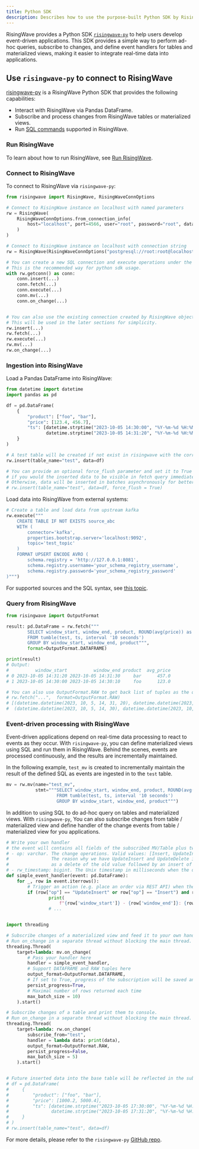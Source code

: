```yaml
---
title: Python SDK
description: Describes how to use the purpose-built Python SDK by RisingWave to build event-driven applications.
---
```


RisingWave provides a Python SDK [`risingwave-py`](https://pypi.org/project/risingwave-py/) to help users develop event-driven applications. 
This SDK provides a simple way to perform ad-hoc queries, subscribe to changes, and define event handlers for tables and materialized views, making it easier to integrate real-time data into applications.

## Use `risingwave-py` to connect to RisingWave

[risingwave-py](https://pypi.org/project/risingwave-py/) is a RisingWave Python SDK that provides the following capabilities:
- Interact with RisingWave via Pandas DataFrame.
- Subscribe and process changes from RisingWave tables or materialized views.
- Run [SQL commands](/sql/commands/overview) supported in RisingWave.

### Run RisingWave

To learn about how to run RisingWave, see [Run RisingWave](../get-started/quickstart).

### Connect to RisingWave

To connect to RisingWave via `risingwave-py`:

```python
from risingwave import RisingWave, RisingWaveConnOptions

# Connect to RisingWave instance on localhost with named parameters
rw = RisingWave(
    RisingWaveConnOptions.from_connection_info(
        host="localhost", port=4566, user="root", password="root", database="dev"
    )
)

# Connect to RisingWave instance on localhost with connection string
rw = RisingWave(RisingWaveConnOptions("postgresql://root:root@localhost:4566/dev"))

# You can create a new SQL connection and execute operations under the with statement. 
# This is the recommended way for python sdk usage.
with rw.getconn() as conn:
    conn.insert(...)
    conn.fetch(...)
    conn.execute(...)
    conn.mv(...)
    conn.on_change(...)


# You can also use the existing connection created by RisingWave object to execute operations.
# This will be used in the later sections for simplicity.
rw.insert(...)
rw.fetch(...)
rw.execute(...)
rw.mv(...)
rw.on_change(...)

```

### Ingestion into RisingWave

Load a Pandas DataFrame into RisingWave:
```python
from datetime import datetime
import pandas as pd

df = pd.DataFrame(
    {
        "product": ["foo", "bar"],
        "price": [123.4, 456.7],
        "ts": [datetime.strptime("2023-10-05 14:30:00", "%Y-%m-%d %H:%M:%S"), 
               datetime.strptime("2023-10-05 14:31:20", "%Y-%m-%d %H:%M:%S")],
    }
)

# A test table will be created if not exist in risingwave with the correct schema
rw.insert(table_name="test", data=df)

# You can provide an optional force_flush parameter and set it to True
# if you would the inserted data to be visible in fetch query immediately.
# Otherwise, data will be inserted in batches asynchronously for better performance.
# rw.insert(table_name="test", data=df, force_flush = True)
```

Load data into RisingWave from external systems:
```python
# Create a table and load data from upstream kafka
rw.execute("""
    CREATE TABLE IF NOT EXISTS source_abc
    WITH (
        connector='kafka',
        properties.bootstrap.server='localhost:9092',
        topic='test_topic'
    ) 
    FORMAT UPSERT ENCODE AVRO (
        schema.registry = 'http://127.0.0.1:8081',
        schema.registry.username='your_schema_registry_username',
        schema.registry.password='your_schema_registry_password'
)""")
```

For supported sources and the SQL syntax, see [this topic](https://docs.risingwave.com/ingestion/overview).


### Query from RisingWave
```python
from risingwave import OutputFormat

result: pd.DataFrame = rw.fetch("""
        SELECT window_start, window_end, product, ROUND(avg(price)) as avg_price
        FROM tumble(test, ts, interval '10 seconds') 
        GROUP BY window_start, window_end, product""", 
        format=OutputFormat.DATAFRAME)

print(result)
# Output:
#          window_start          window_end product  avg_price
# 0 2023-10-05 14:31:20 2023-10-05 14:31:30     bar      457.0
# 1 2023-10-05 14:30:00 2023-10-05 14:30:10     foo      123.0

# You can also use OutputFormat.RAW to get back list of tuples as the query results
# rw.fetch("...",  format=OutputFormat.RAW)
# [(datetime.datetime(2023, 10, 5, 14, 31, 20), datetime.datetime(2023, 10, 5, 14, 31, 30), 'bar', 457.0), 
#  (datetime.datetime(2023, 10, 5, 14, 30), datetime.datetime(2023, 10, 5, 14, 30, 10), 'foo', 123.0)]
```

### Event-driven processing with RisingWave
Event-driven applications depend on real-time data processing to react to events as they occur. With `risingwave-py`, you can define materialized views using SQL and run them in RisingWave. Behind the scenes, events are processed continuously, and the results are incrementally maintained.

In the following example, `test_mv` is created to incrementally maintain the result of the defined SQL as events are ingested in to the `test` table.

```python
mv = rw.mv(name="test_mv",
           stmt="""SELECT window_start, window_end, product, ROUND(avg(price)) as avg_price
                   FROM tumble(test, ts, interval '10 seconds') 
                   GROUP BY window_start, window_end, product""")
```

In addition to using SQL to do ad-hoc query on tables and materialized views. With `risingwave-py`, You can also subscribe changes from table / materialized view and define handler of the change events from table / materialized view for you applications. 

```python
# Write your own handler
# the event will contains all fields of the subscribed MV/Table plus two additional columns:
# - op: varchar. The change operations. Valid values: [Insert, UpdateInsert, Delete, UpdateDelete]. 
#                The reason why we have UpdateInsert and UpdateDelete is because RisingWave treats an UPDATE 
#                as a delete of the old value followed by an insert of the new value.
# - rw_timestamp: bigint. The Unix timestamp in milliseconds when the data was written.
def simple_event_handler(event: pd.DataFrame):
    for _, row in event.iterrows():
        # Trigger an action (e.g. place an order via REST API) when the avg_price exceeds 300
        if (row["op"] == "UpdateInsert" or row["op"] == "Insert") and row["avg_price"] >= 300:
                print(
                    f"{row['window_start']} - {row['window_end']}: {row['product']} avg price {row['avg_price']} exceeds 300")
                # ...


import threading

# Subscribe changes of a materialized view and feed it to your own handler.
# Run on_change in a separate thread without blocking the main thread.
threading.Thread(
    target=lambda: mv.on_change(
        # Pass your handler here
        handler = simple_event_handler,
        # Support DATAFRAME and RAW tuples here
        output_format=OutputFormat.DATAFRAME,
        # If set to True, progress of the subscription will be saved and can be recovered on python application crashed
        persist_progress=True, 
        # Maximal number of rows returned each time
        max_batch_size = 10)
    ).start()

# Subscribe changes of a table and print them to console.
# Run on_change in a separate thread without blocking the main thread.
threading.Thread(
    target=lambda: rw.on_change(
        subscribe_from="test",
        handler = lambda data: print(data),
        output_format=OutputFormat.RAW,
        persist_progress=False, 
        max_batch_size = 5)
    ).start()


# Future inserted data into the base table will be reflected in the subscriptions
# df = pd.DataFrame(
#     {
#         "product": ["foo", "bar"],
#         "price": [1000.2, 5000.4],
#         "ts": [datetime.strptime("2023-10-05 17:30:00", "%Y-%m-%d %H:%M:%S"), 
#                datetime.strptime("2023-10-05 17:31:20", "%Y-%m-%d %H:%M:%S")],
#     }
# )
# rw.insert(table_name="test", data=df)
```

For more details, please refer to the `risingwave-py` [GitHub repo](https://github.com/risingwavelabs/risingwave-py).
